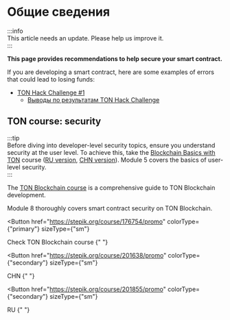 

# Общие сведения

:::info\
This article needs an update. Please help us improve it.\
:::

**This page provides recommendations to help secure your smart contract.**

If you are developing a smart contract, here are some examples of errors that could lead to losing funds:

- [TON Hack Challenge #1](https://github.com/ton-blockchain/hack-challenge-1)
  - [Выводы по результатам TON Hack Challenge](/v3/guidelines/smart-contracts/security/ton-hack-challenge-1)

## TON course: security

:::tip\
Before diving into developer-level security topics, ensure you understand security at the user level. To achieve this, take the [Blockchain Basics with TON](https://stepik.org/course/201294/promo) course ([RU version](https://stepik.org/course/202221/), [CHN version](https://stepik.org/course/200976/)). Module 5 covers the basics of user-level security.\
:::

The [TON Blockchain course](https://stepik.org/course/176754/) is a comprehensive guide to TON Blockchain development.

Module 8 thoroughly covers smart contract security on TON Blockchain.

<Button
  href="https://stepik.org/course/176754/promo"
  colorType={"primary"}
  sizeType={"sm"}
>
  Check TON Blockchain course
</Button>{" "}

<Button
  href="https://stepik.org/course/201638/promo"
  colorType={"secondary"}
  sizeType={"sm"}
>
  CHN
</Button>{" "}

<Button
  href="https://stepik.org/course/201855/promo"
  colorType={"secondary"}
  sizeType={"sm"}
>
  RU
</Button>{" "}

<Feedback />
